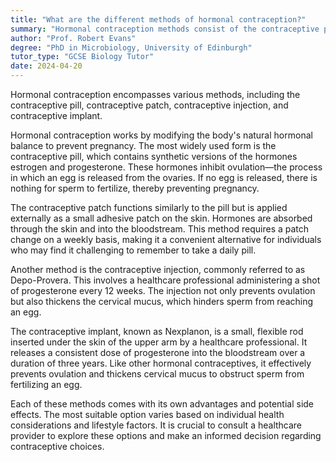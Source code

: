 ```yaml
---
title: "What are the different methods of hormonal contraception?"
summary: "Hormonal contraception methods consist of the contraceptive pill, patch, injection, and implant, each providing effective options for preventing pregnancy."
author: "Prof. Robert Evans"
degree: "PhD in Microbiology, University of Edinburgh"
tutor_type: "GCSE Biology Tutor"
date: 2024-04-20
---
```


Hormonal contraception encompasses various methods, including the contraceptive pill, contraceptive patch, contraceptive injection, and contraceptive implant.

Hormonal contraception works by modifying the body's natural hormonal balance to prevent pregnancy. The most widely used form is the contraceptive pill, which contains synthetic versions of the hormones estrogen and progesterone. These hormones inhibit ovulation—the process in which an egg is released from the ovaries. If no egg is released, there is nothing for sperm to fertilize, thereby preventing pregnancy.

The contraceptive patch functions similarly to the pill but is applied externally as a small adhesive patch on the skin. Hormones are absorbed through the skin and into the bloodstream. This method requires a patch change on a weekly basis, making it a convenient alternative for individuals who may find it challenging to remember to take a daily pill.

Another method is the contraceptive injection, commonly referred to as Depo-Provera. This involves a healthcare professional administering a shot of progesterone every $12$ weeks. The injection not only prevents ovulation but also thickens the cervical mucus, which hinders sperm from reaching an egg.

The contraceptive implant, known as Nexplanon, is a small, flexible rod inserted under the skin of the upper arm by a healthcare professional. It releases a consistent dose of progesterone into the bloodstream over a duration of three years. Like other hormonal contraceptives, it effectively prevents ovulation and thickens cervical mucus to obstruct sperm from fertilizing an egg.

Each of these methods comes with its own advantages and potential side effects. The most suitable option varies based on individual health considerations and lifestyle factors. It is crucial to consult a healthcare provider to explore these options and make an informed decision regarding contraceptive choices.
    